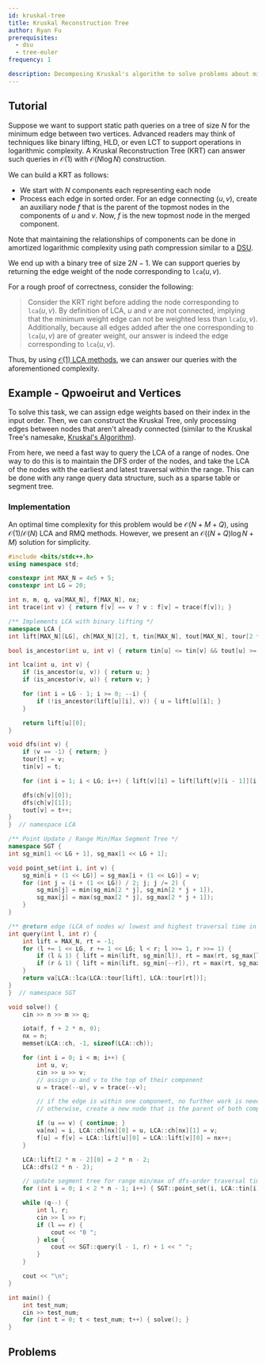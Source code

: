 ```yaml
---
id: kruskal-tree
title: Kruskal Reconstruction Tree
author: Ryan Fu
prerequisites:
  - dsu
  - tree-euler
frequency: 1

description: Decomposing Kruskal's algorithm to solve problems about minimum/maximum edge weights.
---
```


<Resources>
	<Resource
		source="CF"
		title="[Tutorial] Reachability Tree / DSU-tree"
		url="https://codeforces.com/blog/entry/85714"
	>
	</Resource>
	<Resource
		source="smax"
		title="Kruskal Reconstruction Tree"
		url="https://mzhang2021.github.io/cp-blog/kruskal/"
	>
	</Resource>

</Resources>

## Tutorial

Suppose we want to support static path queries on a tree of size $N$ for the minimum edge between two vertices. Advanced readers may think of techniques like binary lifting, HLD, or even LCT to support operations in logarithmic complexity. A Kruskal Reconstruction Tree (KRT) can answer such queries in $\mathcal{O}(1)$ with $\mathcal{O}(N \log N)$ construction.

We can build a KRT as follows:

- We start with $N$ components each representing each node
- Process each edge in sorted order. For an edge connecting $(u,v)$, create an auxiliary node $f$ that is the parent of the topmost nodes in the components of $u$ and $v$. Now, $f$ is the new topmost node in the merged component.

Note that maintaining the relationships of components can be done in amortized logarithmic complexity using path compression similar to a [DSU](/gold/dsu?lang=cpp).

We end up with a binary tree of size $2N -1$. We can support queries by returning the edge weight of the node corresponding to $\texttt{lca}(u, v)$.

For a rough proof of correctness, consider the following:

> Consider the KRT right before adding the node corresponding to $\texttt{lca}(u, v)$. By definition of LCA, $u$ and $v$ are not connected, implying that the minimum weight edge can not be weighted less than $\texttt{lca}(u, v)$. Additionally, because all edges added after the one corresponding to $\texttt{lca}(u, v)$ are of greater weight, our answer is indeed the edge corresponding to $\texttt{lca}(u, v)$.

Thus, by using [$\mathcal{O}(1)$ LCA methods](/gold/tree-euler?lang=cpp), we can answer our queries with the aforementioned complexity.

## Example - Qpwoeirut and Vertices

<FocusProblem problem="qpav" />

To solve this task, we can assign edge weights based on their index in the input order. Then, we can construct the Kruskal Tree, only processing edges between nodes that aren't already connected (similar to the Kruskal Tree's namesake, [Kruskal's Algorithm](/gold/mst)).

From here, we need a fast way to query the $\text{LCA}$ of a range of nodes. One way to do this is to maintain the DFS order of the nodes, and take the $\text{LCA}$ of the nodes with the earliest and latest traversal within the range. This can be done with any range query data structure, such as a sparse table or segment tree.

### Implementation

An optimal time complexity for this problem would be $\mathcal{O}(N+M+Q)$, using $\mathcal{O}(1)/\mathcal{O}(N)$ LCA and RMQ methods. However, we present an $\mathcal{O}((N+Q)\log N + M)$ solution for simplicity.

```cpp
#include <bits/stdc++.h>
using namespace std;

constexpr int MAX_N = 4e5 + 5;
constexpr int LG = 20;

int n, m, q, va[MAX_N], f[MAX_N], nx;
int trace(int v) { return f[v] == v ? v : f[v] = trace(f[v]); }

/** Implements LCA with binary lifting */
namespace LCA {
int lift[MAX_N][LG], ch[MAX_N][2], t, tin[MAX_N], tout[MAX_N], tour[2 * MAX_N];

bool is_ancestor(int u, int v) { return tin[u] <= tin[v] && tout[u] >= tout[v]; }

int lca(int u, int v) {
	if (is_ancestor(u, v)) { return u; }
	if (is_ancestor(v, u)) { return v; }

	for (int i = LG - 1; i >= 0; --i) {
		if (!is_ancestor(lift[u][i], v)) { u = lift[u][i]; }
	}

	return lift[u][0];
}

void dfs(int v) {
	if (v == -1) { return; }
	tour[t] = v;
	tin[v] = t;

	for (int i = 1; i < LG; i++) { lift[v][i] = lift[lift[v][i - 1]][i - 1]; }

	dfs(ch[v][0]);
	dfs(ch[v][1]);
	tout[v] = t++;
}
}  // namespace LCA

/** Point Update / Range Min/Max Segment Tree */
namespace SGT {
int sg_min[1 << LG + 1], sg_max[1 << LG + 1];

void point_set(int i, int v) {
	sg_min[i + (1 << LG)] = sg_max[i + (1 << LG)] = v;
	for (int j = (i + (1 << LG)) / 2; j; j /= 2) {
		sg_min[j] = min(sg_min[2 * j], sg_min[2 * j + 1]),
		sg_max[j] = max(sg_max[2 * j], sg_max[2 * j + 1]);
	}
}

/** @return edge (LCA of nodes w/ lowest and highest traversal time in [l, r]) */
int query(int l, int r) {
	int lift = MAX_N, rt = -1;
	for (l += 1 << LG, r += 1 << LG; l < r; l >>= 1, r >>= 1) {
		if (l & 1) { lift = min(lift, sg_min[l]), rt = max(rt, sg_max[l++]); }
		if (r & 1) { lift = min(lift, sg_min[--r]), rt = max(rt, sg_max[r]); }
	}
	return va[LCA::lca(LCA::tour[lift], LCA::tour[rt])];
}
}  // namespace SGT

void solve() {
	cin >> n >> m >> q;

	iota(f, f + 2 * n, 0);
	nx = n;
	memset(LCA::ch, -1, sizeof(LCA::ch));

	for (int i = 0; i < m; i++) {
		int u, v;
		cin >> u >> v;
		// assign u and v to the top of their component
		u = trace(--u), v = trace(--v);

		// if the edge is within one component, no further work is needed
		// otherwise, create a new node that is the parent of both components

		if (u == v) { continue; }
		va[nx] = i, LCA::ch[nx][0] = u, LCA::ch[nx][1] = v;
		f[u] = f[v] = LCA::lift[u][0] = LCA::lift[v][0] = nx++;
	}

	LCA::lift[2 * n - 2][0] = 2 * n - 2;
	LCA::dfs(2 * n - 2);

	// update segment tree for range min/max of dfs-order traversal times
	for (int i = 0; i < 2 * n - 1; i++) { SGT::point_set(i, LCA::tin[i]); }

	while (q--) {
		int l, r;
		cin >> l >> r;
		if (l == r) {
			cout << "0 ";
		} else {
			cout << SGT::query(l - 1, r) + 1 << " ";
		}
	}

	cout << "\n";
}

int main() {
	int test_num;
	cin >> test_num;
	for (int t = 0; t < test_num; t++) { solve(); }
}
```

## Problems

<Problems problems="general" />
